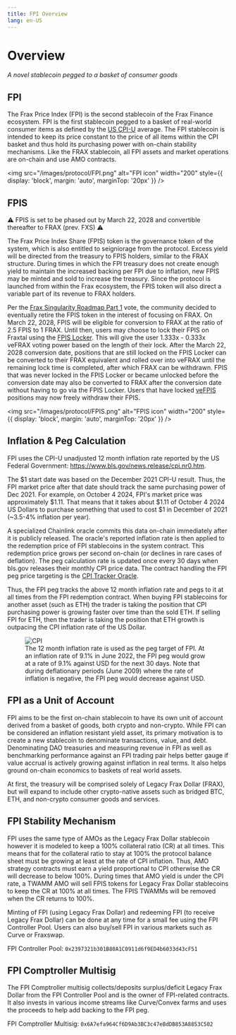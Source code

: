 ```yaml
---
title: FPI Overview
lang: en-US
---
```


# Overview
*A novel stablecoin pegged to a basket of consumer goods*

## FPI
The Frax Price Index (FPI) is the second stablecoin of the Frax Finance ecosystem. FPI is the first stablecoin pegged to a basket of real-world consumer items as defined by the [US CPI-U](https://www.bls.gov/news.release/cpi.t01.htm) average. The FPI stablecoin is intended to keep its price constant to the price of all items within the CPI basket and thus hold its purchasing power with on-chain stability mechanisms. Like the FRAX stablecoin, all FPI assets and market operations are on-chain and use AMO contracts.

<img
  src="/images/protocol/FPI.png"
  alt="FPI icon"
  width="200"
  style={{ display: 'block', margin: 'auto', marginTop: '20px' }}
/>

## FPIS
⚠️ FPIS is set to be phased out by March 22, 2028 and convertible thereafter to FRAX (prev. FXS) ⚠️

The Frax Price Index Share (FPIS) token is the governance token of the system, which is also entitled to seigniorage from the protocol. Excess yield will be directed from the treasury to FPIS holders, similar to the FRAX structure. During times in which the FPI treasury does not create enough yield to maintain the increased backing per FPI due to inflation, new FPIS may be minted and sold to increase the treasury. Since the protocol is launched from within the Frax ecosystem, the FPIS token will also direct a variable part of its revenue to FRAX holders.

Per the [Frax Singularity Roadmap Part 1](https://gov.frax.finance/t/fip-341-frax-singularity-roadmap-part-1/2987) vote, the community decided to eventually retire the FPIS token in the interest of focusing on FRAX. On March 22, 2028, FPIS will be eligible for conversion to FRAX at the ratio of 2.5 FPIS to 1 FRAX. Until then, users may choose to lock their FPIS on Fraxtal using the [FPIS Locker](https://app.frax.finance/fpifpis/fpislocker). This will give the user 1.333x - 0.333x veFRAX voting power based on the length of their lock. After the March 22, 2028 conversion date, positions that are still locked on the FPIS Locker can be converted to their FRAX equivalent and rolled over into veFRAX until the remaining lock time is completed, after which FRAX can be withdrawn. FPIS that was never locked in the FPIS Locker or became unlocked before the conversion date may also be converted to FRAX after the conversion date without having to go via the FPIS Locker. Users that have locked [veFPIS](https://docs.frax.finance/frax-price-index/vefpis) positions may now freely withdraw their FPIS.

<img
  src="/images/protocol/FPIS.png"
  alt="FPIS icon"
  width="200"
  style={{ display: 'block', margin: 'auto', marginTop: '20px' }}
/>

## Inflation & Peg Calculation
FPI uses the CPI-U unadjusted 12 month inflation rate reported by the US Federal Government: https://www.bls.gov/news.release/cpi.nr0.htm.

The \$1 start date was based on the December 2021 CPI-U result. Thus, the FPI market price after that date should track the same purchasing power of Dec 2021. For example, on October 4 2024, FPI's market price was approximately \$1.11. That means that it takes about \$1.11 of October 4 2024 US Dollars to purchase something that used to cost $1 in December of 2021 (~3.5-4% inflation per year).

A specialized Chainlink oracle commits this data on-chain immediately after it is publicly released. The oracle's reported inflation rate is then applied to the redemption price of FPI stablecoins in the system contract. This redemption price grows per second on-chain (or declines in rare cases of deflation). The peg calculation rate is updated once every 30 days when bls.gov releases their monthly CPI price data.  The contract handling the FPI peg price targeting is the [CPI Tracker Oracle](https://docs.frax.finance/frax-price-index/cpi-tracker-oracle).

Thus, the FPI peg tracks the above 12 month inflation rate and pegs to it at all times from the FPI redemption contract. When buying FPI stablecoins for another asset (such as ETH) the trader is taking the position that CPI purchasing power is growing faster over time than the sold ETH. If selling FPI for ETH, then the trader is taking the position that ETH growth is outpacing the CPI inflation rate of the US Dollar.

<figure style={{ textAlign: 'center', marginTop: '20px' }}>
  <img
    src="/images/protocol/cpi.png"
    alt="CPI"
    style={{ display: 'block', margin: 'auto' }}
  />
  <figcaption style={{ marginTop: '10px', fontSize: '14px', color: '#555' }}>
    The 12 month inflation rate is used as the peg target of FPI. At an inflation rate of 9.1% in June 2022, the FPI peg would grow at a rate of 9.1% against USD for the next 30 days. Note that during deflationary periods (June 2009) where the rate of inflation is negative, the FPI peg would decrease against USD.
  </figcaption>
</figure>

## FPI as a Unit of Account
FPI aims to be the first on-chain stablecoin to have its own unit of account derived from a basket of goods, both crypto and non-crypto. While FPI can be considered an inflation resistant yield asset, its primary motivation is to create a new stablecoin to denominate transactions, value, and debt. Denominating DAO treasuries and measuring revenue in FPI as well as benchmarking performance against an FPI trading pair helps better gauge if value accrual is actively growing against inflation in real terms. It also helps ground on-chain economics to baskets of real world assets.

At first, the treasury will be comprised solely of Legacy Frax Dollar (FRAX), but will expand to include other crypto-native assets such as bridged BTC, ETH, and non-crypto consumer goods and services.

## FPI Stability Mechanism
FPI uses the same type of AMOs as the Legacy Frax Dollar stablecoin however it is modeled to keep a 100% collateral ratio (CR) at all times. This means that for the collateral ratio to stay at 100% the protocol balance sheet must be growing at least at the rate of CPI inflation. Thus, AMO strategy contracts must earn a yield proportional to CPI otherwise the CR will decrease to below 100%. During times that AMO yield is under the CPI rate, a TWAMM AMO will sell FPIS tokens for Legacy Frax Dollar stablecoins to keep the CR at 100% at all times. The FPIS TWAMMs will be removed when the CR returns to 100%.

Minting of FPI (using Legacy Frax Dollar) and redeeming FPI (to receive Legacy Frax Dollar) can be done at any time for a small fee using the FPI Controller Pool. Users can also buy/sell FPI in various markets such as Curve or Fraxswap.

FPI Controller Pool: ```0x2397321b301B80A1C0911d6f9ED4b6033d43cF51```

## FPI Comptroller Multisig
The FPI Comptroller multisig collects/deposits surplus/deficit Legacy Frax Dollar from the FPI Controller Pool and is the owner of FPI-related contracts. It also invests in various income streams like Curve/Convex farms and uses the proceeds to help add backing to the FPI peg.

FPI Comptroller Multisig: ```0x6A7efa964Cf6D9Ab3BC3c47eBdDB853A8853C502```
